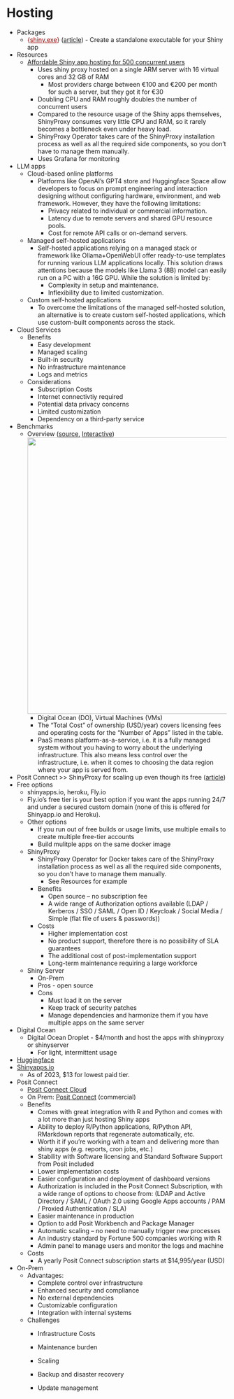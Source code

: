 # Hosting {#sec-shiny-hosting .unnumbered}

-   Packages
    -   [{]{style="color: #990000"}[shiny.exe](https://github.com/AODiakite/shiny.exe){style="color: #990000"}[}]{style="color: #990000"} ([article](https://ifeanyidiaye.medium.com/how-to-make-your-r-shiny-app-into-a-desktop-application-7cb07cb81e97)) - Create a standalone executable for your Shiny app
-   Resources
    -   [Affordable Shiny app hosting for 500 concurrent users](https://www.r-bloggers.com/2025/08/affordable-shiny-app-hosting-for-500-concurrent-users/)
        -   Uses shiny proxy hosted on a single ARM server with 16 virtual cores and 32 GB of RAM
            -   Most providers charge between €100 and €200 per month for such a server, but they got it for €30
        -   Doubling CPU and RAM roughly doubles the number of concurrent users
        -   Compared to the resource usage of the Shiny apps themselves, ShinyProxy consumes very little CPU and RAM, so it rarely becomes a bottleneck even under heavy load.
        -   ShinyProxy Operator takes care of the ShinyProxy installation process as well as all the required side components, so you don’t have to manage them manually. 
        -   Uses Grafana for monitoring
-   LLM apps
    -   Cloud-based online platforms
        -   Platforms like OpenAI’s GPT4 store and Huggingface Space allow developers to focus on prompt engineering and interaction designing without configuring hardware, environment, and web framework. However, they have the following limitations:
            -   Privacy related to individual or commercial information.
            -   Latency due to remote servers and shared GPU resource pools.
            -   Cost for remote API calls or on-demand servers.
    -   Managed self-hosted applications
        -   Self-hosted applications relying on a managed stack or framework like Ollama+OpenWebUI offer ready-to-use templates for running various LLM applications locally. This solution draws attentions because the models like Llama 3 (8B) model can easily run on a PC with a 16G GPU. While the solution is limited by:
            -   Complexity in setup and maintenance.
            -   Inflexibility due to limited customization.
    -   Custom self-hosted applications
        -   To overcome the limitations of the managed self-hosted solution, an alternative is to create custom self-hosted applications, which use custom-built components across the stack.
-   Cloud Services
    -   Benefits
        -   Easy development
        -   Managed scaling
        -   Built-in security
        -   No infrastructure maintenance
        -   Logs and metrics
    -   Considerations
        -   Subscription Costs
        -   Internet connectivtiy required
        -   Potential data privacy concerns
        -   Limited customization
        -   Dependency on a third-party service
-   Benchmarks
    -   Overview ([source](https://hosting.analythium.io/how-to-pick-the-right-hosting-option-for-your-shiny-app/), [Interactive](https://hosting.analythium.io/assets/files/shiny-hosting-options.html))\
        ![](./_resources/Shiny,_Hosting.resources/image.png){.lightbox width="632"}
        -   Digital Ocean (DO), Virtual Machines (VMs)
        -   The "Total Cost" of ownership (USD/year) covers licensing fees and operating costs for the "Number of Apps" listed in the table.
        -   PaaS means platform-as-a-service, i.e. it is a fully managed system without you having to worry about the underlying infrastructure. This also means less control over the infrastructure, i.e. when it comes to choosing the data region where your app is served from.
-   Posit Connect \>\> ShinyProxy for scaling up even though its free ([article](https://www.r-bloggers.com/2023/01/shinyproxy-vs-posit-connect-benchmark-test-for-scaling-shiny-apps/))
-   Free options
    -   shinyapps.io, heroku, Fly.io
    -   Fly.io's free tier is your best option if you want the apps running 24/7 and under a secured custom domain (none of this is offered for Shinyapp.io and Heroku).
    -   Other options
        -   If you run out of free builds or usage limits, use multiple emails to create multiple free-tier accounts
        -   Build mulitple apps on the same docker image
    -   ShinyProxy
        -   ShinyProxy Operator for Docker takes care of the ShinyProxy installation process as well as all the required side components, so you don’t have to manage them manually.
            -   See Resources for example
        -   Benefits
            -   Open source -- no subscription fee
            -   A wide range of Authorization options available (LDAP / Kerberos / SSO / SAML / Open ID / Keycloak / Social Media / Simple (flat file of users & passwords))
        -   Costs
            -   Higher implementation cost
            -   No product support, therefore there is no possibility of SLA guarantees
            -   The additional cost of post-implementation support
            -   Long-term maintenance requiring a large workforce
    -   Shiny Server
        -   On-Prem
        -   Pros - open source
        -   Cons
            -   Must load it on the server
            -   Keep track of security patches
            -   Manage dependencies and harmonize them if you have multiple apps on the same server
-   Digital Ocean
    -   Digital Ocean Droplet - \$4/month and host the apps with shinyproxy or shinyserver
        -   For light, intermittent usage
-   [Huggingface](https://huggingface.co/docs/hub/spaces-sdks-docker-shiny)
-   [Shinyapps.io](https://www.shinyapps.io/)
    -   As of 2023, \$13 for lowest paid tier.
-   Posit Connect
    -   [Posit Connect Cloud](https://connect.posit.cloud/)
    -   On Prem: [Posit Connect](https://shiny.posit.co/py/docs/deploy.html#deploy-to-posit-connect-commercial) (commercial)
    -   Benefits
        -   Comes with great integration with R and Python and comes with a lot more than just hosting Shiny apps
        -   Ability to deploy R/Python applications, R/Python API, RMarkdown reports that regenerate automatically, etc.
        -   Worth it if you're working with a team and delivering more than shiny apps (e.g. reports, cron jobs, etc.)
        -   Stability with Software licensing and Standard Software Support from Posit included
        -   Lower implementation costs
        -   Easier configuration and deployment of dashboard versions
        -   Authorization is included in the Posit Connect Subscription, with a wide range of options to choose from: (LDAP and Active Directory / SAML / OAuth 2.0 using Google Apps accounts / PAM / Proxied Authentication / SLA)
        -   Easier maintenance in production
        -   Option to add Posit Workbench and Package Manager
        -   Automatic scaling -- no need to manually trigger new processes
        -   An industry standard by Fortune 500 companies working with R
        -   Admin panel to manage users and monitor the logs and machine
    -   Costs
        -   A yearly Posit Connect subscription starts at \$14,995/year (USD)
-   On-Prem
    -   Advantages:
        -   Complete control over infrastructure
        -   Enhanced security and compliance
        -   No external dependencies
        -   Customizable configuration
        -   Integration with internal systems
    -   Challenges
        -   Infrastructure Costs

        -   Maintenance burden

        -   Scaling

        -   Backup and disaster recovery

        -   Update management
